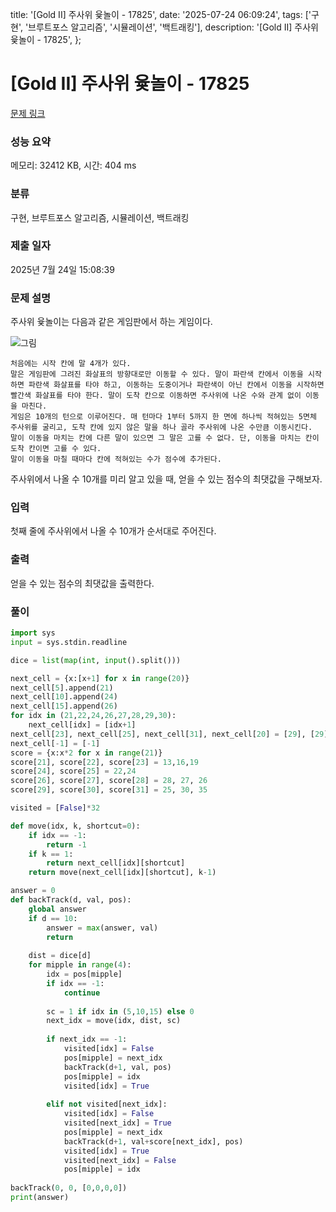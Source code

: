   title: '[Gold II] 주사위 윷놀이 - 17825',
  date: '2025-07-24 06:09:24',
  tags: ['구현', '브루트포스 알고리즘', '시뮬레이션', '백트래킹'],
  description: '[Gold II] 주사위 윷놀이 - 17825',
};

# [Gold II] 주사위 윷놀이 - 17825 

[문제 링크](https://www.acmicpc.net/problem/17825) 

### 성능 요약

메모리: 32412 KB, 시간: 404 ms

### 분류

구현, 브루트포스 알고리즘, 시뮬레이션, 백트래킹

### 제출 일자

2025년 7월 24일 15:08:39

### 문제 설명

주사위 윷놀이는 다음과 같은 게임판에서 하는 게임이다.

![그림](https://upload.acmicpc.net/43409ac6-54bf-4a21-b542-e01a8211e59f/-/preview/)

	처음에는 시작 칸에 말 4개가 있다.
	말은 게임판에 그려진 화살표의 방향대로만 이동할 수 있다. 말이 파란색 칸에서 이동을 시작하면 파란색 화살표를 타야 하고, 이동하는 도중이거나 파란색이 아닌 칸에서 이동을 시작하면 빨간색 화살표를 타야 한다. 말이 도착 칸으로 이동하면 주사위에 나온 수와 관계 없이 이동을 마친다.
	게임은 10개의 턴으로 이루어진다. 매 턴마다 1부터 5까지 한 면에 하나씩 적혀있는 5면체 주사위를 굴리고, 도착 칸에 있지 않은 말을 하나 골라 주사위에 나온 수만큼 이동시킨다.
	말이 이동을 마치는 칸에 다른 말이 있으면 그 말은 고를 수 없다. 단, 이동을 마치는 칸이 도착 칸이면 고를 수 있다.
	말이 이동을 마칠 때마다 칸에 적혀있는 수가 점수에 추가된다.

주사위에서 나올 수 10개를 미리 알고 있을 때, 얻을 수 있는 점수의 최댓값을 구해보자.

### 입력 

 첫째 줄에 주사위에서 나올 수 10개가 순서대로 주어진다.

### 출력 

 얻을 수 있는 점수의 최댓값을 출력한다.

### 풀이
```python
import sys
input = sys.stdin.readline

dice = list(map(int, input().split()))

next_cell = {x:[x+1] for x in range(20)}
next_cell[5].append(21)
next_cell[10].append(24)
next_cell[15].append(26)
for idx in (21,22,24,26,27,28,29,30):
    next_cell[idx] = [idx+1]
next_cell[23], next_cell[25], next_cell[31], next_cell[20] = [29], [29], [20], [-1]
next_cell[-1] = [-1]
score = {x:x*2 for x in range(21)}
score[21], score[22], score[23] = 13,16,19
score[24], score[25] = 22,24
score[26], score[27], score[28] = 28, 27, 26
score[29], score[30], score[31] = 25, 30, 35

visited = [False]*32

def move(idx, k, shortcut=0):
    if idx == -1:
        return -1
    if k == 1:
        return next_cell[idx][shortcut]
    return move(next_cell[idx][shortcut], k-1)

answer = 0
def backTrack(d, val, pos):
    global answer
    if d == 10:
        answer = max(answer, val)
        return
    
    dist = dice[d]
    for mipple in range(4):
        idx = pos[mipple]
        if idx == -1:
            continue
        
        sc = 1 if idx in (5,10,15) else 0
        next_idx = move(idx, dist, sc)
        
        if next_idx == -1:
            visited[idx] = False
            pos[mipple] = next_idx
            backTrack(d+1, val, pos)
            pos[mipple] = idx
            visited[idx] = True
            
        elif not visited[next_idx]:
            visited[idx] = False
            visited[next_idx] = True
            pos[mipple] = next_idx
            backTrack(d+1, val+score[next_idx], pos)
            visited[idx] = True
            visited[next_idx] = False
            pos[mipple] = idx
    
backTrack(0, 0, [0,0,0,0])
print(answer)
```